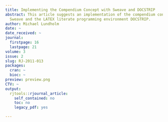 ```yaml
---
title: Implementing the Compendium Concept with Sweave and DOCSTRIP
abstract: This article suggests an implementation of the compendium concept by combining
  Sweave and the LATEX literate programming environment DOCSTRIP.
author: Michael Lundholm
date: ~
date_received: ~
journal:
  firstpage: 16
  lastpage: 21
volume: 3
issue: 2
slug: RJ-2011-013
packages:
  cran: ~
  bioc: ~
preview: preview.png
CTV: ~
output:
  rjtools::rjournal_article:
    self_contained: no
    toc: no
    legacy_pdf: yes

---
```

